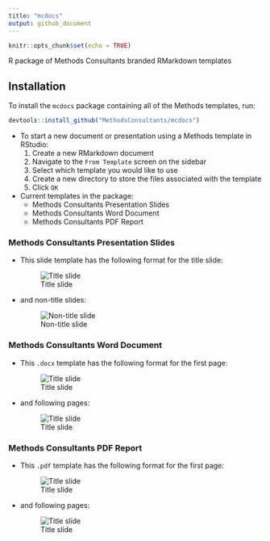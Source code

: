 ```yaml
---
title: "mcdocs"
output: github_document
---
```


```r
knitr::opts_chunk$set(echo = TRUE)
```

R package of Methods Consultants branded RMarkdown templates

## Installation

To install the `mcdocs` package containing all of the Methods templates, run:

```r
devtools::install_github("MethodsConsultants/mcdocs")
```

- To start a new document or presentation using a Methods template in RStudio:
    1. Create a new RMarkdown document
    2. Navigate to the `From Template` screen on the sidebar
    3. Select which template you would like to use
    4. Create a new directory to store the files associated with the template
    5. Click `OK`

- Current templates in the package: 
    - Methods Consultants Presentation Slides
    - Methods Consultants Word Document
    - Methods Consultants PDF Report

### Methods Consultants Presentation Slides

- This slide template has the following format for the title slide:
    
    ![Title slide](inst/rmarkdown/templates/mc_pres_temp/skeleton/mc_title_slide.png)
    
- and non-title slides:

    ![Non-title slide](inst/rmarkdown/templates/mc_pres_temp/skeleton/mc_non_title_slide.png)
    
### Methods Consultants Word Document

- This `.docx` template has the following format for the first page:

    ![Title slide](inst/rmarkdown/templates/mc_docx_temp/skeleton/mc_docx_firstpage.png)

- and following pages:

    ![Title slide](inst/rmarkdown/templates/mc_docx_temp/skeleton/mc_docx_nextpage.png)
    
### Methods Consultants PDF Report

- This `.pdf` template has the following format for the first page:

    ![Title slide](inst/rmarkdown/templates/mc_pdf_temp/skeleton/mc_pdf_firstpage.png)

- and following pages:

    ![Title slide](inst/rmarkdown/templates/mc_pdf_temp/skeleton/mc_pdf_nextpage.png)    

